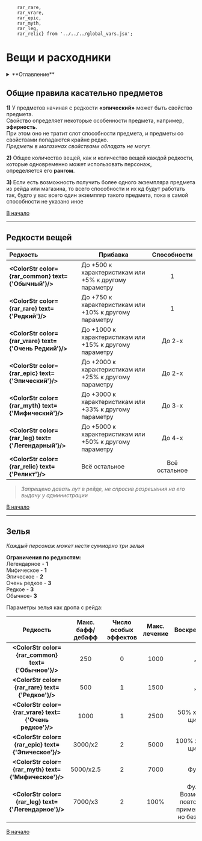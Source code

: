         rar_rare,
        rar_vrare,
        rar_epic,
        rar_myth,
        rar_leg,
        rar_relic} from '../../../global_vars.jsx';


# Вещи и расходники

<details>
    <summary> **Оглавление** </summary>

    %toc%
</details>

## Общие правила касательно предметов

**1)** У предметов начиная с редкости **«эпический»** может быть свойство предмета.  
Свойство определяет некоторые особенности предмета, например, **эфирность**.  
При этом оно не тратит слот способности предмета, и предметы со свойствами попадаются крайне редко.  
*Предметы в магазинах свойствами обладать не могут.*

**2)** Общее количество вещей, как и количество вещей каждой редкости, которые одновременно может использовать персонаж,  
определяется его **рангом**.

**3)** Если есть возможность получить более одного экземпляра предмета из рейда или магазина, то всего способности и их кд будут работать так,
будто у вас всего один экземпляр такого предмета, пока в самой способности не указано иное

[В начало](#top)

---

## Редкости вещей

<div style={{overflow:'auto'}}>

| **Редкость**                                      | **Прибавка**                                            | **Способности** |
|:--------------------------------------------------|---------------------------------------------------------|:---------------:|
| **<ColorStr color={rar_common} text={'Обычный'}/>**      | До +500 к характеристикам или +5% к другому параметру   |        1        |
| **<ColorStr color={rar_rare} text={'Редкий'}/>**       | До +750 к характеристикам или +10% к другому параметру  |        1        |
| **<ColorStr color={rar_vrare} text={'Очень Редкий'}/>** | До +1000 к характеристикам или +15% к другому параметру |     До 2-х      |
| **<ColorStr color={rar_epic} text={'Эпический'}/>**   | До +2000 к характеристикам или +25% к другому параметру |     До 2-х      |
| **<ColorStr color={rar_myth} text={'Мифический'}/>**   | До +3000 к характеристикам или +33% к другому параметру |     До 3-х      |
| **<ColorStr color={rar_leg} text={'Легендарный'}/>**   | До +5000 к характеристикам или +50% к другому параметру |     До 4-х      |
| **<ColorStr color={rar_relic} text={'Реликт'}/>**       | Всё остальное                                           |  Всё остальное  |
</div>

> *Запрещено давать лут в рейде, не спросив разрешения на его выдачу у администрации*

[В начало](#top)

---

## Зелья

*Каждый персонаж может нести суммарно три зелья*

**Ограничения по редкостям:**  
Легендарное - **1**  
Мифическое - **1**  
Эпическое - **2**  
Очень редкое - **3**  
Редкое - **3**  
Обычное- **3**  

Параметры зелья как дропа с рейда:
<div style={{overflow:'auto'}}>

| **Редкость**                                   | **Макс. бафф/дебафф** | **Число особых эффектов** | **Макс. лечение** |                                                                   **Воскрешение** |
|:-----------------------------------------------:|:-----------------------:|:---------------------------:|:-------------------:|:----------------------------------------------------------------------------------:|
| **<ColorStr color={rar_common} text={'Обычное'}/>**      | 250                   | 0                         | 1000              |                                              ₓ |
| **<ColorStr color={rar_rare} text={'Редкое'}/>**      | 500                   | 1                         | 1500              |                                                ₓ |
| **<ColorStr color={rar_vrare} text={'Очень редкое'}/>** | 1000                  | 1                         | 2500              |                                 50% хп, без щита |
| **<ColorStr color={rar_epic} text={'Эпическое'}/>**    | 3000/x2               | 2                         | 5000              |                                100% хп, без щита |
| **<ColorStr color={rar_myth} text={'Мифическое'}/>**   | 5000/x2.5             | 2                         | 7000              |                                             Фулл |
| **<ColorStr color={rar_leg} text={'Легендарное'}/>**   | 7000/x3               | 2                         | 100%              | Фулл. Возможно повторное применение, но без щита |
</div>

[В начало](#top)